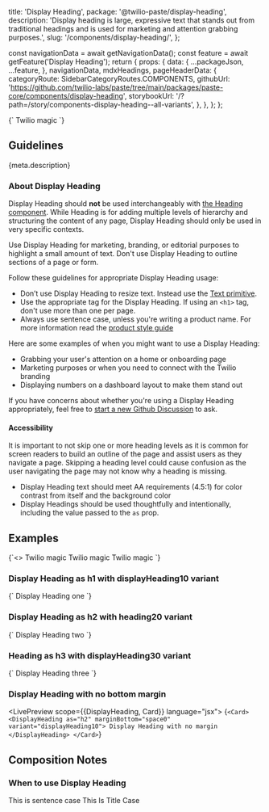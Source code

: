   title: 'Display Heading',
  package: '@twilio-paste/display-heading',
  description:
    'Display heading is large, expressive text that stands out from traditional headings and is used for marketing and attention grabbing purposes.',
  slug: '/components/display-heading/',
};



  const navigationData = await getNavigationData();
  const feature = await getFeature('Display Heading');
  return {
    props: {
      data: {
        ...packageJson,
        ...feature,
      },
      navigationData,
      mdxHeadings,
      pageHeaderData: {
        categoryRoute: SidebarCategoryRoutes.COMPONENTS,
        githubUrl: 'https://github.com/twilio-labs/paste/tree/main/packages/paste-core/components/display-heading',
        storybookUrl: '/?path=/story/components-display-heading--all-variants',
      },
    },
  };
};

<LivePreview scope={{DisplayHeading}} language="jsx">
  {`<DisplayHeading as="div" variant="displayHeading10" marginBottom="space0">
  Twilio magic
</DisplayHeading>`}
</LivePreview>

## Guidelines

<Paragraph>{meta.description}</Paragraph>

### About Display Heading

Display Heading should **not** be used interchangeably with [the Heading component](/components/heading). While Heading is for adding multiple levels of hierarchy and structuring the content of any page, Display Heading should only be used in very specific contexts.

Use Display Heading for marketing, branding, or editorial purposes to highlight a small amount of text. Don't use Display Heading to outline sections of a page or form.

Follow these guidelines for appropriate Display Heading usage:

- Don’t use Display Heading to resize text. Instead use the [Text primitive](/primitives/text).
- Use the appropriate tag for the Display Heading. If using an `<h1>` tag, don't use more than one per page.
- Always use sentence case, unless you're writing a product name. For more information read the [product style guide](/foundations/content/product-style-guide/#sentence-case)

Here are some examples of when you might want to use a Display Heading:

- Grabbing your user's attention on a home or onboarding page
- Marketing purposes or when you need to connect with the Twilio branding
- Displaying numbers on a dashboard layout to make them stand out

If you have concerns about whether you're using a Display Heading appropriately, feel free to [start a new Github Discussion](https://github.com/twilio-labs/paste/discussions/new) to ask.

#### Accessibility

It is important to not skip one or more heading levels as it is common for screen readers to build an outline of the page and assist users as they navigate a page. Skipping a heading level could cause confusion as the user navigating the page may not know why a heading is missing.

- Display Heading text should meet AA requirements (4.5:1) for color contrast from itself and the background color
- Display Headings should be used thoughtfully and intentionally, including the value passed to the `as` prop.

## Examples

<LivePreview scope={{DisplayHeading}} language="jsx">
  {`<>
<DisplayHeading as="div" variant="displayHeading10">
  Twilio magic
</DisplayHeading>

<DisplayHeading as="div" variant="displayHeading20">
  Twilio magic
</DisplayHeading>

<DisplayHeading as="div" variant="displayHeading30">
  Twilio magic
</DisplayHeading>
</>`}
</LivePreview>

### Display Heading as h1 with displayHeading10 variant

<LivePreview scope={{DisplayHeading}} language="jsx">
  {`<DisplayHeading as="h1" variant="displayHeading10">
  Display Heading one
</DisplayHeading>`}
</LivePreview>

### Display Heading as h2 with heading20 variant

<LivePreview scope={{DisplayHeading}} language="jsx">
  {`<DisplayHeading as="h2" variant="displayHeading20">
  Display Heading two
</DisplayHeading>`}
</LivePreview>

### Heading as h3 with displayHeading30 variant

<LivePreview scope={{DisplayHeading}} language="jsx">
  {`<DisplayHeading as="h2" variant="displayHeading30">
  Display Heading three
</DisplayHeading>`}
</LivePreview>

### Display Heading with no bottom margin

<LivePreview scope={{DisplayHeading, Card}} language="jsx">
  {`<Card>
  <DisplayHeading as="h2" marginBottom="space0" variant="displayHeading10">
    Display Heading with no margin
  </DisplayHeading>
</Card>`}
</LivePreview>

## Composition Notes

### When to use Display Heading

<DoDont>
  <Do title="Do" body="Use sentence case in Display Headings (except for a product name)." center>
    <DisplayHeading as="h2" variant="heading10">
      This is sentence case
    </DisplayHeading>
  </Do>
  <Dont title="Don't" body="Don’t use title case." center>
    <DisplayHeading as="h2" variant="heading10">
      This Is Title Case
    </DisplayHeading>
  </Dont>
</DoDont>

<DoDont>
  <Do title="Do" body="Use Display Headings to connect with the brand or grab users' attention." />
  <Dont title="Don't" body="Don’t use Display Headings in place of the regular Heading component." />
</DoDont>

<DoDont>
  <Do title="Do" body="Be intentional about the value you pass to the `as` prop." />
  <Dont title="Don't" body="Don’t use multiple h1 tags on a page." />
</DoDont>
